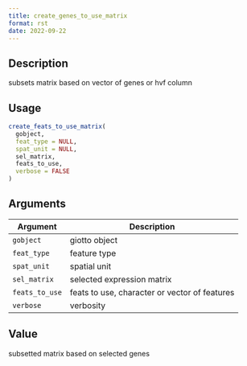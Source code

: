 ```yaml
--- 
title: create_genes_to_use_matrix 
format: rst 
date: 2022-09-22 
--- 
```


## Description

subsets matrix based on vector of genes or hvf column


## Usage

```r
create_feats_to_use_matrix(
  gobject,
  feat_type = NULL,
  spat_unit = NULL,
  sel_matrix,
  feats_to_use,
  verbose = FALSE
)
```


## Arguments

Argument      |Description
------------- |----------------
`gobject`     |     giotto object
`feat_type`     |     feature type
`spat_unit`     |     spatial unit
`sel_matrix`     |     selected expression matrix
`feats_to_use`     |     feats to use, character or vector of features
`verbose`     |     verbosity


## Value

subsetted matrix based on selected genes


